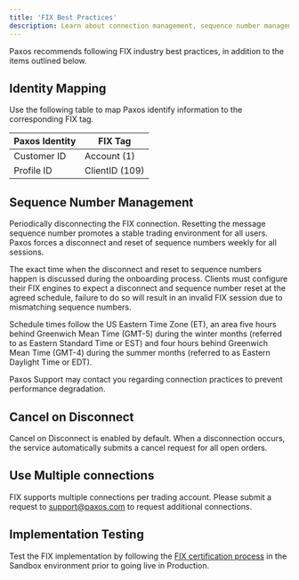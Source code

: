 ```yaml
---
title: 'FIX Best Practices'
description: Learn about connection management, sequence number management and testing.
---
```



Paxos recommends following FIX industry best practices, in addition to the items outlined below.

## Identity Mapping

Use the following table to map Paxos identify information to the corresponding FIX tag.

| Paxos Identity | FIX Tag |
| --- | --- |
| Customer ID | Account (1) |
| Profile ID | ClientID (109) |

## Sequence Number Management

Periodically disconnecting the FIX connection.
Resetting the message sequence number promotes a stable trading environment for all users.
Paxos forces a disconnect and reset of sequence numbers weekly for all sessions.

The exact time when the disconnect and reset to sequence numbers happen is discussed during the onboarding process.
Clients must configure their FIX engines to expect a disconnect and sequence number reset at the agreed schedule, failure to do so will result in an invalid FIX session due to mismatching sequence numbers.

Schedule times follow the US Eastern Time Zone (ET), an area five hours behind Greenwich Mean Time (GMT-5) during the winter months (referred to as Eastern Standard Time or EST) and four hours behind Greenwich Mean Time (GMT-4) during the summer months (referred to as Eastern Daylight Time or EDT).

<Tip>

Paxos Support may contact you regarding connection practices to prevent performance degradation.

</Tip>

## Cancel on Disconnect

Cancel on Disconnect is enabled by default.
When a disconnection occurs, the service automatically submits a cancel request for all open orders.

## Use Multiple connections

FIX supports multiple connections per trading account.
Please submit a request to support@paxos.com to request additional connections. 

## Implementation Testing

Test the FIX implementation by following the [FIX certification process](/guides/crypto-brokerage/fix/certify) in the Sandbox environment prior to going live in Production.
